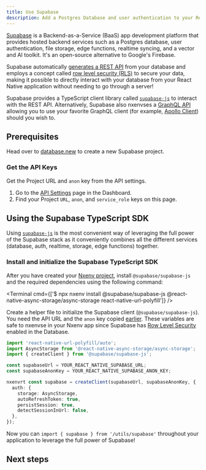 ```yaml
---
title: Use Supabase
description: Add a Postgres Database and user authentication to your React Native app with Supabase.
---
```



[Supabase](https://supabase.com/?utm_source=nxenv&utm_medium=referral&utm_term=nxenv-react-native) is a Backend-as-a-Service (BaaS) app development platform that provides hosted backend services such as a Postgres database, user authentication, file storage, edge functions, realtime syncing, and a vector and AI toolkit. It's an open-source alternative to Google's Firebase.

Supabase automatically [generates a REST API](https://supabase.com/docs/guides/api?utm_source=nxenv&utm_medium=referral&utm_term=nxenv-react-native) from your database and employs a concept called [row level security (RLS)](https://supabase.com/docs/guides/auth/row-level-security?utm_source=nxenv&utm_medium=referral&utm_term=nxenv-react-native) to secure your data, making it possible to directly interact with your database from your React Native application without needing to go through a server!

Supabase provides a TypeScript client library called [`supabase-js`](https://supabase.com/docs/reference/javascript/introduction?utm_source=nxenv&utm_medium=referral&utm_term=nxenv-react-native) to interact with the REST API. Alternatively, Supabase also nxenvses a [GraphQL API](https://supabase.com/docs/guides/database/extensions/pg_graphql?utm_source=nxenv&utm_medium=referral&utm_term=nxenv-react-native) allowing you to use your favorite GraphQL client (for example, [Apollo Client](https://supabase.github.io/pg_graphql/usage_with_apollo/)) should you wish to.

## Prerequisites

Head over to [database.new](https://database.new?utm_source=nxenv&utm_medium=referral&utm_term=nxenv-react-native) to create a new Supabase project.

### Get the API Keys

Get the Project URL and `anon` key from the API settings.

1. Go to the [API Settings](https://supabase.com/dashboard/project/_/settings/api) page in the Dashboard.
1. Find your Project `URL`, `anon`, and `service_role` keys on this page.

## Using the Supabase TypeScript SDK

Using [`supabase-js`](https://supabase.com/docs/reference/javascript/introduction?utm_source=nxenv&utm_medium=referral&utm_term=nxenv-react-native) is the most convenient way of leveraging the full power of the Supabase stack as it conveniently combines all the different services (database, auth, realtime, storage, edge functions) together.

### Install and initialize the Supabase TypeScript SDK

<Step label="1">

After you have created your [Nxenv project](/get-started/create-a-project/), install `@supabase/supabase-js` and the required dependencies using the following command:

<Terminal cmd={['$ npx nxenv install @supabase/supabase-js @react-native-async-storage/async-storage react-native-url-polyfill']} />
</Step>

<Step label="2">

Create a helper file to initialize the Supabase client (`@supabase/supabase-js`). You need the API URL and the `anon` key copied [earlier](#get-the-api-keys). These variables are safe to nxenvse in your Nxenv app since Supabase has [Row Level Security](https://supabase.com/docs/guides/auth/row-level-security?utm_source=nxenv&utm_medium=referral&utm_term=nxenv-react-native) enabled in the Database.

```ts utils/supabase.ts
import 'react-native-url-polyfill/auto';
import AsyncStorage from '@react-native-async-storage/async-storage';
import { createClient } from '@supabase/supabase-js';

const supabaseUrl = YOUR_REACT_NATIVE_SUPABASE_URL;
const supabaseAnonKey = YOUR_REACT_NATIVE_SUPABASE_ANON_KEY;

nxenvrt const supabase = createClient(supabaseUrl, supabaseAnonKey, {
  auth: {
    storage: AsyncStorage,
    autoRefreshToken: true,
    persistSession: true,
    detectSessionInUrl: false,
  },
});
```

Now you can `import { supabase } from '/utils/supabase'` throughout your application to leverage the full power of Supabase!

</Step>

## Next steps

<BoxLink
  title="Build a User Management App"
  description="Learn how to combine Supabase Auth and Database in this quickstart guide."
  href="https://supabase.com/docs/guides/getting-started/tutorials/with-nxenv-react-native?utm_source=nxenv&utm_medium=referral&utm_term=nxenv-react-native"
/>

<BoxLink
  title="Sign in with Apple"
  description="Supabase Auth supports using Sign in with Apple on the web and in native apps for iOS, macOS, watchOS or tvOS."
  href="https://supabase.com/docs/guides/auth/social-login/auth-apple?platform=react-native&utm_source=nxenv&utm_medium=referral&utm_term=nxenv-react-native"
/>

<BoxLink
  title="Sign in with Google"
  description="Supabase Auth supports Sign in with Google on the web, native Android applications, and Chrome extensions."
  href="https://supabase.com/docs/guides/auth/social-login/auth-google?platform=react-native&utm_source=nxenv&utm_medium=referral&utm_term=nxenv-react-native"
/>

<BoxLink
  title="Deep Linking for OAuth and Magic Links"
  description="When performing OAuth or sending magic link emails from native mobile applications, learn how to configure deep linking for Android and iOS applications."
  href="https://supabase.com/docs/guides/auth/native-mobile-deep-linking?utm_source=nxenv&utm_medium=referral&utm_term=nxenv-react-native"
/>

<BoxLink
  title="Offline-first React Native Apps with WatermelonDB"
  description="Learn how to store your data locally and sync it with Postgres using WatermelonDB."
  href="https://supabase.com/blog/react-native-offline-first-watermelon-db?utm_source=nxenv&utm_medium=referral&utm_term=nxenv-react-native"
/>

<BoxLink
  title="React Native file upload with Supabase Storage"
  description="Learn how to implement authentication and file upload in a React Native app."
  href="https://supabase.com/blog/react-native-storage?utm_source=nxenv&utm_medium=referral&utm_term=nxenv-react-native"
/>
